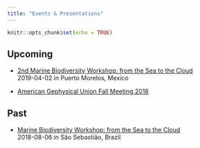 ```yaml
---
title: "Events & Presentations"
---
```


```r
knitr::opts_chunk$set(echo = TRUE)
```

## Upcoming

- [2nd Marine Biodiversity Workshop: from the Sea to the Cloud](https://marinebon.github.io/p2p-mexico-workshop/)<br>
  2019-04-02 in Puerto Morelos, Mexico
  
- [American Gephysical Union Fall Meeting 2018](https://drive.google.com/file/d/1nBVd1_TaaPAtr93JmA2pukWRb0MSLj3A/view?usp=sharing)<br>

## Past

- [Marine Biodiversity Workshop: from the Sea to the Cloud](https://marinebon.github.io/p2p-brazil-workshop/)<br>
  2018-08-06 in São Sebastião, Brazil




